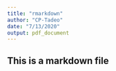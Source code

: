```yaml
---
title: "rmarkdown"
author: "CP-Tadeo"
date: "7/13/2020"
output: pdf_document
---
```


## This is a markdown file

